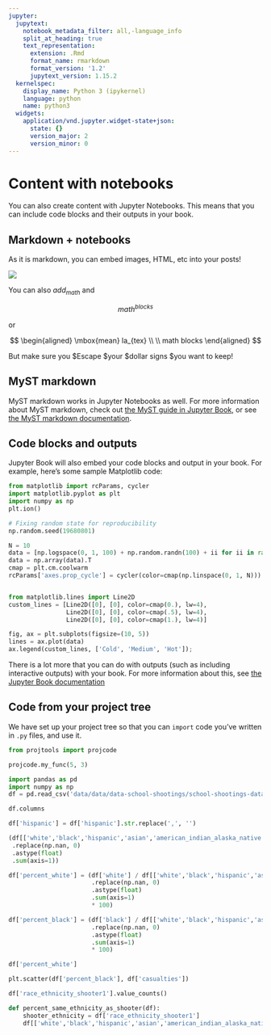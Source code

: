 ```yaml
---
jupyter:
  jupytext:
    notebook_metadata_filter: all,-language_info
    split_at_heading: true
    text_representation:
      extension: .Rmd
      format_name: rmarkdown
      format_version: '1.2'
      jupytext_version: 1.15.2
  kernelspec:
    display_name: Python 3 (ipykernel)
    language: python
    name: python3
  widgets:
    application/vnd.jupyter.widget-state+json:
      state: {}
      version_major: 2
      version_minor: 0
---
```


<!-- #region -->
# Content with notebooks

You can also create content with Jupyter Notebooks. This means that you can include
code blocks and their outputs in your book.

## Markdown + notebooks

As it is markdown, you can embed images, HTML, etc into your posts!

![](https://myst-parser.readthedocs.io/en/latest/_static/logo-wide.svg)

You can also $add_{math}$ and

$$
math^{blocks}
$$

or

$$
\begin{aligned}
\mbox{mean} la_{tex} \\ \\
math blocks
\end{aligned}
$$

But make sure you \$Escape \$your \$dollar signs \$you want to keep!

## MyST markdown

MyST markdown works in Jupyter Notebooks as well. For more information about MyST markdown, check
out [the MyST guide in Jupyter Book](https://jupyterbook.org/content/myst.html),
or see [the MyST markdown documentation](https://myst-parser.readthedocs.io/en/latest/).

## Code blocks and outputs

Jupyter Book will also embed your code blocks and output in your book.
For example, here's some sample Matplotlib code:
<!-- #endregion -->

```python
from matplotlib import rcParams, cycler
import matplotlib.pyplot as plt
import numpy as np
plt.ion()
```

```python
# Fixing random state for reproducibility
np.random.seed(19680801)

N = 10
data = [np.logspace(0, 1, 100) + np.random.randn(100) + ii for ii in range(N)]
data = np.array(data).T
cmap = plt.cm.coolwarm
rcParams['axes.prop_cycle'] = cycler(color=cmap(np.linspace(0, 1, N)))


from matplotlib.lines import Line2D
custom_lines = [Line2D([0], [0], color=cmap(0.), lw=4),
                Line2D([0], [0], color=cmap(.5), lw=4),
                Line2D([0], [0], color=cmap(1.), lw=4)]

fig, ax = plt.subplots(figsize=(10, 5))
lines = ax.plot(data)
ax.legend(custom_lines, ['Cold', 'Medium', 'Hot']);
```

There is a lot more that you can do with outputs (such as including interactive outputs)
with your book. For more information about this, see [the Jupyter Book documentation](https://jupyterbook.org)

## Code from your project tree


We have set up your project tree so that you can `import` code you've written in `.py` files, and use it.

```python
from projtools import projcode
```

```python
projcode.my_func(5, 3)
```

```python
import pandas as pd
import numpy as np
df = pd.read_csv('data/data/data-school-shootings/school-shootings-data.csv')
```

```python
df.columns
```

```python
df['hispanic'] = df['hispanic'].str.replace(',', '')
```

```python
(df[['white','black','hispanic','asian','american_indian_alaska_native', 'hawaiian_native_pacific_islander','two_or_more',]]
 .replace(np.nan, 0)
 .astype(float)
 .sum(axis=1))
```

```python
df['percent_white'] = (df['white'] / df[['white','black','hispanic','asian','american_indian_alaska_native', 'hawaiian_native_pacific_islander','two_or_more',]]
                       .replace(np.nan, 0)
                       .astype(float)
                       .sum(axis=1)
                       * 100)
```

```python
df['percent_black'] = (df['black'] / df[['white','black','hispanic','asian','american_indian_alaska_native', 'hawaiian_native_pacific_islander','two_or_more',]]
                       .replace(np.nan, 0)
                       .astype(float)
                       .sum(axis=1)
                       * 100)
```

```python
df['percent_white']
```

```python
plt.scatter(df['percent_black'], df['casualties'])
```

```python
df['race_ethnicity_shooter1'].value_counts()
```

```python
def percent_same_ethnicity_as_shooter(df):
    shooter_ethnicity = df['race_ethnicity_shooter1']
    df[['white','black','hispanic','asian','american_indian_alaska_native', 'hawaiian_native_pacific_islander','two_or_more',]]
```
